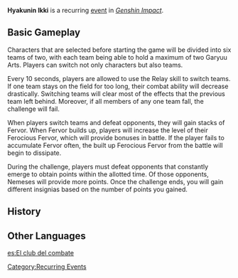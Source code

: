 '''Hyakunin Ikki''' is a recurring [[event]] in ''[[Genshin Impact]]''.

==Basic Gameplay==
Characters that are selected before starting the game will be divided into six teams of two, with each team being able to hold a maximum of two Garyuu Arts. Players can switch not only characters but also teams.

Every 10 seconds, players are allowed to use the Relay skill to switch teams. If one team stays on the field for too long, their combat ability will decrease drastically. Switching teams will clear most of the effects that the previous team left behind. Moreover, if all members of any one team fall, the challenge will fail.

When players switch teams and defeat opponents, they will gain stacks of Fervor. When Fervor builds up, players will increase the level of their Ferocious Fervor, which will provide bonuses in battle. If the player fails to accumulate Fervor often, the built up Ferocious Fervor from the battle will begin to dissipate.

During the challenge, players must defeat opponents that constantly emerge to obtain points within the allotted time. Of those opponents, Nemeses will provide more points. Once the challenge ends, you will gain different insignias based on the number of points you gained.

==History==
{{Event History Table}}

==Other Languages==
{{Other Languages
|en      = Hyakunin Ikki
|zhs     = 百人一揆
|zhs_rm  = Bǎi Rén Yī Kuí
|zht     = 百人一揆
|zht_rm  = Bǎi Rén Yī Kuí
|zh_tl   = 
|ja      = 百人一揆
|ja_rm   = Hyakunin Ikki
|ja_tl   = Hundred-Man Riot
|ko      = 백 명의 봉기
|ko_rm   = Baek Myeong-ui Bonggi
|ko_tl   = Uprising of Hundred People
|es      = El club del combate
|es_tl   = The Club of Combat
|fr      = Hyakunin Ikki
|ru      = Хякунин икки
|th      = ร้อยใจรวมเป็นหนึ่ง
|th_rm   = Roi Chai Ruam Pen Nueng
|th_tl   = Hundred Hearts Join as One
|vi      = Hyakunin Ikki
|de      = Hyakunin Ikki
|id      = Hyakunin Ikki
|pt      = Hyakunin Ikki
}}

[[Category:Recurring Events]]
[[es:El club del combate]]